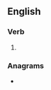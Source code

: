 ==English==

===Verb===
{{head|en|verb form}}

# {{present participle of|en|exonerate|nocat=1}}

===Anagrams===
* {{anagrams|en|a=aeeginnortx|Generation X|X Generation|X generation}}